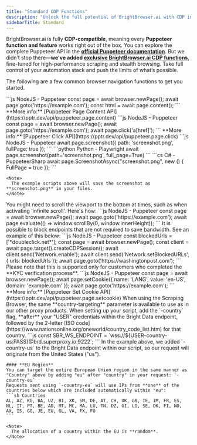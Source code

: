 ```yaml
---
title: "Standard CDP Functions"
description: "Unlock the full potential of BrightBrowser.ai with CDP integration, enabling seamless control over browser automation. From cookie management to precise geo-targeting, BrightBrowser.ai empowers developers to optimize web scraping workflows using familiar Puppeteer and Playwright commands."
sidebarTitle: Standard
---
```


BrightBrowser.ai is fully **CDP-compatible**, meaning every **Puppeteer function and feature** works right out of the box. You can explore the complete Puppeteer API in the **[official Puppeteer documentation](https://pptr.dev/)**. But we didn’t stop there—**we’ve added [exclusive BrightBrowser.ai CDP functions](https://docs.brightbrowser.ai/cdp-func/custom)**, fine-tuned for high-performance scraping and stealth browsing. Take full control of your automation stack and push the limits of what’s possible.

The following are a few common browser navigation functions to get you started.

<AccordionGroup>
  <Accordion title="Get HTML page">
    ```js NodeJS - Puppeteer
    const page = await browser.newPage();  
    await page.goto('https://example.com');  
    const html = await page.content();
    ```
    **More info:** [Puppeteer Page Content API](https://pptr.dev/api/puppeteer.page.content)
  </Accordion>

  <Accordion title="Click on Element">
    ```js NodeJS - Puppeteer
    const page = await browser.newPage();  
    await page.goto('https://example.com');  
    await page.click('a[href]');
    ```
    **More info:** [Puppeteer Click API](https://pptr.dev/api/puppeteer.page.click)
  </Accordion>

  <Accordion title="Screenshot">
    <CodeGroup>
      ```js NodeJS - Puppeteer
      await page.screenshot({ path: 'screenshot.png', fullPage: true });
      ```
      ```python Python - Playwright
      await page.screenshot(path='screenshot.png', full_page=True)
      ```
      ```cs C# - PuppeteerSharp
      await page.ScreenshotAsync("screenshot.png", new () { FullPage = true });
      ```
    </CodeGroup>

    <Note>
      The example scripts above will save the screenshot as **screenshot.png** in your files.
    </Note>
  </Accordion>

  <Accordion title="Scroll to Bottom">
    You might need to scroll the viewport to the bottom at times, such as when activating 'infinite scroll'. Here's how:
    ```js NodeJS - Puppeteer
    const page = await browser.newPage();  
    await page.goto('https://example.com');  
    await page.evaluate(() => window.scrollBy(0, window.innerHeight));
    ```
  </Accordion>

  <Accordion title="Block Endpoints">
    It is possible to block endpoints that are not required to save bandwidth. See an example of this below:
    ```js NodeJS - Puppeteer
    const blockedUrls = ['*doubleclick.net*'];
    const page = await browser.newPage();
    const client = await page.target().createCDPSession();
    await client.send('Network.enable');
    await client.send('Network.setBlockedURLs', { urls: blockedUrls });
    await page.goto('https://washingtonpost.com');
    ```
  </Accordion>

  <Accordion title="Setting Cookies">
    Please note that this is supported only for customers who completed the **KYC verification process**.
    ```js NodeJS - Puppeteer
    const page = await browser.newPage();  
    await page.setCookie({ name: 'LANG', value: 'en-US', domain: 'example.com' });  
    await page.goto('https://example.com');
    ```
    **More info:** [Puppeteer Set Cookie API](https://pptr.dev/api/puppeteer.page.setcookie)
  </Accordion>

  <Accordion title="Country Routing">
    When using the Scraping Browser, the same **country-targeting** parameter is available to use as in our other proxy products.
    When setting up your script, add the `-country` flag, **after** your "USER" credentials within the Bright Data endpoint, followed by the 2-letter [ISO code](https://www.nationsonline.org/oneworld/country_code_list.htm) for that country.
    ```js
    const SBR_WS_ENDPOINT = `wss://${USER-country-us:PASS}@brd.superproxy.io:9222`;
    ```
    In the example above, we added `-country-us` to the Bright Data endpoint within our script, so our request will originate from the United States ("us").

    #### **EU Region**
    You can target the entire European Union region in the same manner as "Country" above by adding "eu" after "country" in your request: `-country-eu`
    Requests sent using `-country-eu` will use IPs from **one** of the countries below which are included automatically within "eu":
    ```sh Countries
    AL, AZ, KG, BA, UZ, BI, XK, SM, DE, AT, CH, UK, GB, IE, IM, FR, ES, NL, IT, PT, BE, AD, MT, MC, MA, LU, TN, DZ, GI, LI, SE, DK, FI, NO, AX, IS, GG, JE, EU, GL, VA, FX, FO
    ```

    <Note>
      The allocation of a country within the EU is **random**.
    </Note>
  </Accordion>
</AccordionGroup>